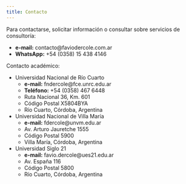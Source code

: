 ```yaml
---
title: Contacto
---
```


Para contactarse, solicitar información o consultar sobre servicios de consultoría:

  + __e-mail:__ contacto@faviodercole.com.ar
  + __WhatsApp:__ +54 (0358) 15 438 4146

Contacto académico:

  + Universidad Nacional de Río Cuarto
    - __e-mail:__ fndercole@fce.unrc.edu.ar
    - __Teléfono:__ +54 (0358) 467 6448
    - Ruta Nacional 36, Km. 601
    - Código Postal X5804BYA
    - Río Cuarto, Córdoba, Argentina

  + Universidad Nacional de Villa María
    - __e-mail:__ fdercole@unvm.edu.ar
    - Av. Arturo Jauretche 1555
    - Código Postal 5900
    - Villa María, Córdoba, Argentina

  + Universidad Siglo 21
    - __e-mail:__ favio.dercole@ues21.edu.ar
    - Av. España 116
    - Código Postal 5800
    - Río Cuarto, Córdoba, Argentina